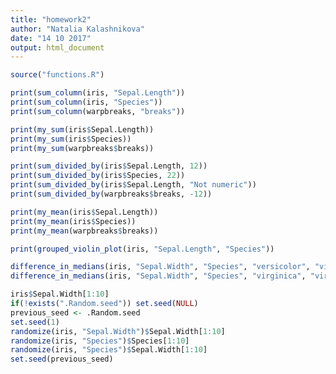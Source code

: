 ```yaml
---
title: "homework2"
author: "Natalia Kalashnikova"
date: "14 10 2017"
output: html_document
---
```


```r
source("functions.R")
```
```r
print(sum_column(iris, "Sepal.Length"))
print(sum_column(iris, "Species"))
print(sum_column(warpbreaks, "breaks"))
```


```r
print(my_sum(iris$Sepal.Length))
print(my_sum(iris$Species))
print(my_sum(warpbreaks$breaks))

```

```r
print(sum_divided_by(iris$Sepal.Length, 12))
print(sum_divided_by(iris$Species, 22))
print(sum_divided_by(iris$Sepal.Length, "Not numeric"))
print(sum_divided_by(warpbreaks$breaks, -12))
```

```r
print(my_mean(iris$Sepal.Length))
print(my_mean(iris$Species))
print(my_mean(warpbreaks$breaks))
```



```r
print(grouped_violin_plot(iris, "Sepal.Length", "Species"))
```
```r
difference_in_medians(iris, "Sepal.Width", "Species", "versicolor", "virginica")
difference_in_medians(iris, "Sepal.Width", "Species", "virginica", "virginica")

```



```r
iris$Sepal.Width[1:10]
if(!exists(".Random.seed")) set.seed(NULL)
previous_seed <- .Random.seed
set.seed(1)
randomize(iris, "Sepal.Width")$Sepal.Width[1:10]
randomize(iris, "Species")$Species[1:10]
randomize(iris, "Species")$Sepal.Width[1:10]
set.seed(previous_seed)
```


